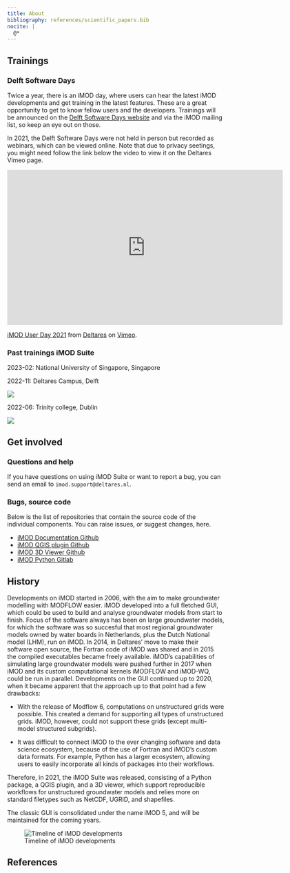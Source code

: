 ```yaml
---
title: About
bibliography: references/scientific_papers.bib
nocite: |
  @*
---
```


## Trainings

### Delft Software Days

Twice a year, there is an iMOD day, where users can hear the latest iMOD
developments and get training in the latest features. These are a great
opportunity to get to know fellow users and the developers. Trainings will be
announced on the [Delft Software Days
website](https://softwaredays.deltares.nl/) and via the iMOD mailing list, so
keep an eye out on those.

In 2021, the Delft Software Days were not held in person but recorded as
webinars, which can be viewed online. Note that due to privacy seetings, you
might need follow the link below the video to view it on the Deltares Vimeo
page.

```{=html}
<iframe src="https://player.vimeo.com/video/651111537?h=53d277cee4" width="640" height="360" frameborder="0" allow="autoplay; fullscreen; picture-in-picture" allowfullscreen></iframe>
<p><a href="https://vimeo.com/651111537">iMOD User Day 2021</a> from <a href="https://vimeo.com/deltares">Deltares</a> on <a href="https://vimeo.com">Vimeo</a>.</p>
```

### Past trainings iMOD Suite

2023-02: National University of Singapore, Singapore

2022-11: Deltares Campus, Delft

![](figures/about/training-delft.jpg)

2022-06: Trinity college, Dublin

![](figures/about/training-ireland.jfif)

## Get involved

### Questions and help

If you have questions on using iMOD Suite or want to report a bug, you can send
an email to `imod.support@deltares.nl`.

### Bugs, source code

Below is the list of repositories that contain the source code of the
individual components. You can raise issues, or suggest changes, here.

-   [iMOD Documentation
    Github](https://github.com/Deltares/iMOD-Documentation)
-   [iMOD QGIS plugin Github](https://github.com/Deltares/imod-qgis)
-   [iMOD 3D Viewer Github](https://github.com/Deltares/imod-gui)
-   [iMOD Python Gitlab](https://gitlab.com/deltares/imod/imod-python)


## History

Developments on iMOD started in 2006, with the aim to make groundwater
modelling with MODFLOW easier. iMOD developed into a full fletched GUI, which
could be used to build and analyse groundwater models from start to finish.
Focus of the software always has been on large groundwater models, for which
the software was so succesful that most regional groundwater models owned by
water boards in Netherlands, plus the Dutch National model (LHM), run on iMOD.
In 2014, in Deltares' move to make their software open source, the Fortran code
of iMOD was shared and in 2015 the compiled executables became freely
available. iMOD's capabilities of simulating large groundwater models were
pushed further in 2017 when iMOD and its custom computational kernels iMODFLOW
and iMOD-WQ, could be run in parallel. Developments on the GUI continued up to
2020, when it became apparent that the approach up to that point had a few
drawbacks:

- With the release of Modflow 6, computations on unstructured grids were
possible. This created a demand for supporting all types of unstructured grids.
iMOD, however, could not support these grids (except multi-model structured
subgrids).

- It was difficult to connect iMOD to the ever changing software and data
science ecosystem, because of the use of Fortran and iMOD's custom data formats.
For example, Python has a larger ecosystem, allowing users to easily
incorporate all kinds of packages into their workflows.

Therefore, in 2021, the iMOD Suite was released, consisting of a Python
package, a QGIS plugin, and a 3D viewer, which support reproducible workflows
for unstructured groundwater models and relies more on standard filetypes such
as NetCDF, UGRID, and shapefiles.

The classic GUI is consolidated under the name iMOD 5, and will be maintained
for the coming years.

<!---
FUTURE: Picture can be replaced with a timeline https://mermaid.js.org/syntax/timeline.html

When quarto is updated with a more recent mermaid version.
--->

![Timeline of iMOD developments](figures/about/imod-timeline.png)

## References

::: {#refs}
:::